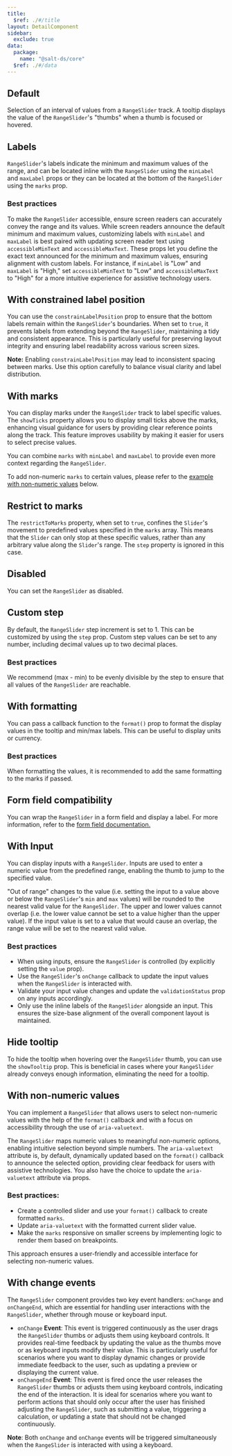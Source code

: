 ```yaml
---
title:
  $ref: ./#/title
layout: DetailComponent
sidebar:
  exclude: true
data:
  package:
    name: "@salt-ds/core"
  $ref: ./#/data
---
```


## Default

Selection of an interval of values from a `RangeSlider` track. A tooltip displays the value of the `RangeSlider`'s "thumbs" when a thumb is focused or hovered.

<LivePreview componentName="range-slider" exampleName="Default" />

## Labels

`RangeSlider`'s labels indicate the minimum and maximum values of the range, and can be located inline with the `RangeSlider` using the `minLabel` and `maxLabel` props or they can be located at the bottom of the `RangeSlider` using the `marks` prop.

### Best practices

To make the `RangeSlider` accessible, ensure screen readers can accurately convey the range and its values. While screen readers announce the default minimum and maximum values, customizing labels with `minLabel` and `maxLabel` is best paired with updating screen reader text using `accessibleMinText` and `accessibleMaxText`. These props let you define the exact text announced for the minimum and maximum values, ensuring alignment with custom labels. For instance, if `minLabel` is "Low" and `maxLabel` is "High," set `accessibleMinText` to "Low" and `accessibleMaxText` to "High" for a more intuitive experience for assistive technology users.

<LivePreview componentName="range-slider" exampleName="WithLabels" />

## With constrained label position

You can use the `constrainLabelPosition` prop to ensure that the bottom labels remain within the `RangeSlider`'s boundaries. When set to `true`, it prevents labels from extending beyond the `RangeSlider`, maintaining a tidy and consistent appearance. This is particularly useful for preserving layout integrity and ensuring label readability across various screen sizes.

**Note:** Enabling `constrainLabelPosition` may lead to inconsistent spacing between marks. Use this option carefully to balance visual clarity and label distribution.

<LivePreview
  componentName="range-slider"
  exampleName="WithConstrainedLabelPosition"
/>

## With marks

You can display marks under the `RangeSlider` track to label specific values. The `showTicks` property allows you to display small ticks above the marks, enhancing visual guidance for users by providing clear reference points along the track. This feature improves usability by making it easier for users to select precise values.

You can combine `marks` with `minLabel` and `maxLabel` to provide even more context regarding the `RangeSlider`.

To add non-numeric `marks` to certain values, please refer to the [example with non-numeric values](/salt/components/range-slider/examples#with-non-numeric-values) below.

<LivePreview componentName="range-slider" exampleName="WithMarks" />

## Restrict to marks

The `restrictToMarks` property, when set to `true`, confines the `Slider`'s movement to predefined values specified in the `marks` array. This means that the `Slider` can only stop at these specific values, rather than any arbitrary value along the `Slider`'s range. The `step` property is ignored in this case.

<LivePreview componentName="range-slider" exampleName="WithRestrictToMarks" />

## Disabled

You can set the `RangeSlider` as disabled.

<LivePreview componentName="range-slider" exampleName="Disabled" />

## Custom step

By default, the `RangeSlider` step increment is set to 1. This can be customized by using the `step` prop. Custom step values can be set to any number, including decimal values up to two decimal places.

### Best practices

We recommend (max - min) to be evenly divisible by the step to ensure that all values of the `RangeSlider` are reachable.

<LivePreview componentName="range-slider" exampleName="WithCustomStep" />

## With formatting

You can pass a callback function to the `format()` prop to format the display values in the tooltip and min/max labels. This can be useful to display units or currency.

### Best practices

When formatting the values, it is recommended to add the same formatting to the marks if passed.

<LivePreview componentName="range-slider" exampleName="WithFormatting" />

## Form field compatibility

You can wrap the `RangeSlider` in a form field and display a label. For more information, refer to the [form field documentation.](/salt/components/form-field/examples)

<LivePreview componentName="range-slider" exampleName="WithFormField" />

## With Input

You can display inputs with a `RangeSlider`. Inputs are used to enter a numeric value from the predefined range, enabling the thumb to jump to the specified value.

"Out of range" changes to the value (i.e. setting the input to a value above or below the `RangeSlider`'s `min` and `max` values) will be rounded to the nearest valid value for the `RangeSlider`. The upper and lower values cannot overlap (i.e. the lower value cannot be set to a value higher than the upper value). If the input value is set to a value that would cause an overlap, the range value will be set to the nearest valid value.

### Best practices

- When using inputs, ensure the `RangeSlider` is controlled (by explicitly setting the `value` prop).
- Use the `RangeSlider`'s `onChange` callback to update the input values when the `RangeSlider` is interacted with.
- Validate your input value changes and update the `validationStatus` prop on any inputs accordingly.
- Only use the inline labels of the `RangeSlider` alongside an input. This ensures the size-base alignment of the overall component layout is maintained.

<LivePreview componentName="range-slider" exampleName="WithInput" />

## Hide tooltip

To hide the tooltip when hovering over the `RangeSlider` thumb, you can use the `showTooltip` prop. This is beneficial in cases where your `RangeSlider` already conveys enough information, eliminating the need for a tooltip.

<LivePreview componentName="range-slider" exampleName="WithHiddenTooltip" />

## With non-numeric values

You can implement a `RangeSlider` that allows users to select non-numeric values with the help of the `format()` callback and with a focus on accessibility through the use of `aria-valuetext`.

The `RangeSlider` maps numeric values to meaningful non-numeric options, enabling intuitive selection beyond simple numbers. The `aria-valuetext` attribute is, by default, dynamically updated based on the `format()` callback to announce the selected option, providing clear feedback for users with assistive technologies. You also have the choice to update the `aria-valuetext` attribute via props.

### Best practices:

- Create a controlled slider and use your `format()` callback to create formatted `marks`.
- Update `aria-valuetext` with the formatted current slider value.
- Make the `marks` responsive on smaller screens by implementing logic to render them based on breakpoints.

This approach ensures a user-friendly and accessible interface for selecting non-numeric values.

<LivePreview componentName="range-slider" exampleName="WithNonNumericValues" />

## With change events

The `RangeSlider` component provides two key event handlers: `onChange` and `onChangeEnd`, which are essential for handling user interactions with the `RangeSlider`, whether through mouse or keyboard input.

- `onChange` **Event**: This event is triggered continuously as the user drags the `RangeSlider` thumbs or adjusts them using keyboard controls. It provides real-time feedback by updating the value as the thumbs move or as keyboard inputs modify their value. This is particularly useful for scenarios where you want to display dynamic changes or provide immediate feedback to the user, such as updating a preview or displaying the current value.
- `onChangeEnd` **Event**: This event is fired once the user releases the `RangeSlider` thumbs or adjusts them using keyboard controls, indicating the end of the interaction. It is ideal for scenarios where you want to perform actions that should only occur after the user has finished adjusting the `RangeSlider`, such as submitting a value, triggering a calculation, or updating a state that should not be changed continuously.

**Note**: Both `onChange` and `onChange` events will be triggered simultaneously when the `RangeSlider` is interacted with using a keyboard.

<LivePreview componentName="range-slider" exampleName="WithChangeEvents" />
